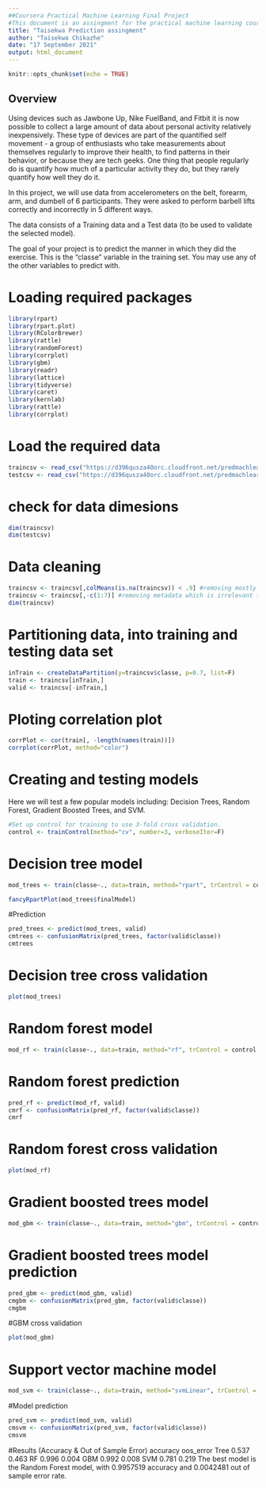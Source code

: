 ```yaml
---
##Coursera Practical Machine Learning Final Project
#This document is an assingment for the practical machine learning course project, produced using RStudio’s Markdown and Knitr.
title: "Taisekwa Prediction assingment"
author: "Taisekwa Chikazhe"
date: "17 September 2021"
output: html_document
---
```


```r
knitr::opts_chunk$set(echo = TRUE)
```

## Overview
Using devices such as Jawbone Up, Nike FuelBand, and Fitbit it is now possible to collect a large amount of data about personal activity relatively inexpensively. These type of devices are part of the quantified self movement - a group of enthusiasts who take measurements about themselves regularly to improve their health, to find patterns in their behavior, or because they are tech geeks. One thing that people regularly do is quantify how much of a particular activity they do, but they rarely quantify how well they do it.

In this project, we will use data from accelerometers on the belt, forearm, arm, and dumbell of 6 participants. They were asked to perform barbell lifts correctly and incorrectly in 5 different ways.

The data consists of a Training data and a Test data (to be used to validate the selected model).

The goal of your project is to predict the manner in which they did the exercise. This is the “classe” variable in the training set. You may use any of the other variables to predict with.


# Loading required packages
```r
library(rpart)
library(rpart.plot)
library(RColorBrewer)
library(rattle)
library(randomForest)
library(corrplot)
library(gbm)
library(readr)
library(lattice)
library(tidyverse)
library(caret)
library(kernlab)
library(rattle)
library(corrplot)
```
# Load the required data
```r
traincsv <- read_csv("https://d396qusza40orc.cloudfront.net/predmachlearn/pml-training.csv")
testcsv <- read_csv("https://d396qusza40orc.cloudfront.net/predmachlearn/pml-testing.csv")

```
# check for data dimesions
```r
dim(traincsv)
dim(testcsv)

```
# Data cleaning
```r
traincsv <- traincsv[,colMeans(is.na(traincsv)) < .9] #removing mostly na columns
traincsv <- traincsv[,-c(1:7)] #removing metadata which is irrelevant to the outcome
dim(traincsv)

```
# Partitioning data, into training and testing data set
```r
inTrain <- createDataPartition(y=traincsv$classe, p=0.7, list=F)
train <- traincsv[inTrain,]
valid <- traincsv[-inTrain,]

```
# Ploting correlation plot
```r
corrPlot <- cor(train[, -length(names(train))])
corrplot(corrPlot, method="color")

```
# Creating and testing models
Here we will test a few popular models including: Decision Trees, Random Forest, Gradient Boosted Trees, and SVM.
```r
#Set up control for training to use 3-fold cross validation.
control <- trainControl(method="cv", number=3, verboseIter=F)
```
# Decision tree model
```r
mod_trees <- train(classe~., data=train, method="rpart", trControl = control, tuneLength = 5)
```
```r
fancyRpartPlot(mod_trees$finalModel)
```
#Prediction
```r
pred_trees <- predict(mod_trees, valid)
cmtrees <- confusionMatrix(pred_trees, factor(valid$classe))
cmtrees

```
# Decision tree cross validation
```r
plot(mod_trees)
```
# Random forest model
```r
mod_rf <- train(classe~., data=train, method="rf", trControl = control, tuneLength = 5)
```
# Random forest prediction
```r
pred_rf <- predict(mod_rf, valid)
cmrf <- confusionMatrix(pred_rf, factor(valid$classe))
cmrf

```
# Random forest cross validation
```r
plot(mod_rf)
```
# Gradient boosted trees model
```r
mod_gbm <- train(classe~., data=train, method="gbm", trControl = control, tuneLength = 5, verbose = F)
```
# Gradient boosted trees model prediction
```r
pred_gbm <- predict(mod_gbm, valid)
cmgbm <- confusionMatrix(pred_gbm, factor(valid$classe))
cmgbm

```
#GBM cross validation
```r
plot(mod_gbm)
```
# Support vector machine model
```r
mod_svm <- train(classe~., data=train, method="svmLinear", trControl = control, tuneLength = 5, verbose = F)
```
#Model prediction
```r
pred_svm <- predict(mod_svm, valid)
cmsvm <- confusionMatrix(pred_svm, factor(valid$classe))
cmsvm

```
#Results (Accuracy & Out of Sample Error)
     accuracy oos_error
Tree    0.537     0.463
RF      0.996     0.004
GBM     0.992     0.008
SVM     0.781     0.219
The best model is the Random Forest model, with 0.9957519 accuracy and 0.0042481 out of sample error rate.

